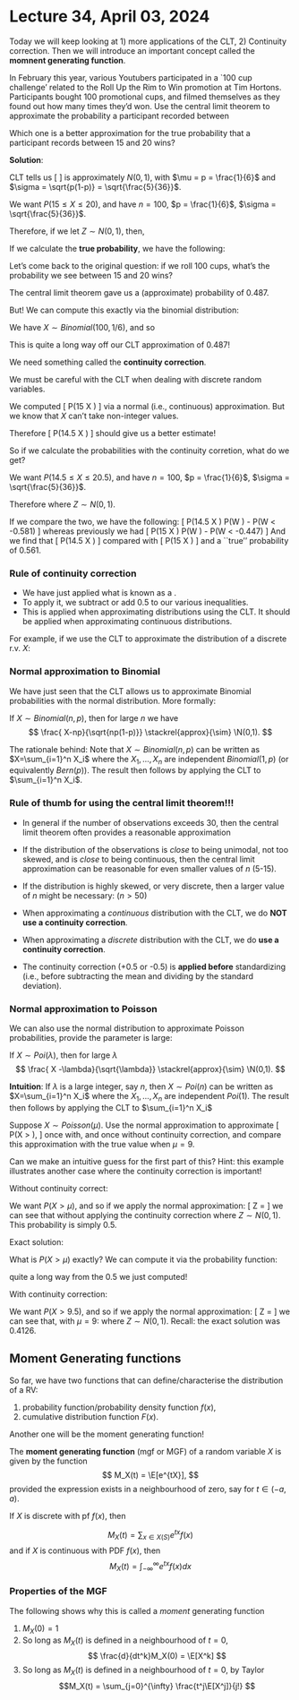 # Lecture 34, April 03, 2024

Today we will keep looking at 1) more applications of the CLT, 2) Continuity correction. Then we will introduce an important concept called the **momnent generating function**.

::: {.example}
In February this year, various Youtubers participated in a `100 cup challenge' related to the Roll Up the Rim to Win promotion at Tim Hortons. Participants bought 100 promotional cups, and filmed themselves as they found out how many times they'd won. Use the central limit theorem to approximate the probability a participant recorded between
\begin{enumerate}
    \item 15 and 20 wins (inclusive). 
    \item 14.5 and 20.5 wins (inclusive).
\end{enumerate}

Which one is a better approximation for the true probability that a participant records between 15 and 20 wins?

**Solution**: 
\begin{itemize}
\item Let $X_i \sim Binomial\left(1, \frac{1}{6}\right)$, $i = 1, ..., 100$.
\item $E[X_i] = \frac{1}{6}$ and $Var(X_i) = \frac{1}{6}\left(1 - \frac{1}{6}\right) = \frac{5}{36}$
\item Then $X = S_n = \sum\limits_{i=1}^{100} X_i$ gives the total number of wins.
\end{itemize}

CLT tells us
\[
\frac{X - n\mu}{\sigma \sqrt{n}}
\]
is approximately $N(0,1)$, with $\mu = p = \frac{1}{6}$ and $\sigma = \sqrt{p(1-p)} = \sqrt{\frac{5}{36}}$.

\frametitle{Solution a)}
We want $P(15 \leq X \leq 20)$, and have $n = 100$, $p = \frac{1}{6}$, $\sigma = \sqrt{\frac{5}{36}}$.\bigskip

Therefore, if we let $Z\sim N(0,1)$, then, 
\begin{eqnarray*}
P(15 \leq X \leq 20) &=& P(X \leq 20) - P(X < 15)\\
&=& P\left(\frac{X - np}{\sqrt{np(1-p)}} \leq \frac{20 - np}{\sqrt{np(1-p)}}\right)\\
&& - P\left(\frac{X - np}{\sqrt{np(1-p)}} < \frac{15 - np}{\sqrt{np(1-p)}}\right)\\
&\approx& P\left(Z \leq 0.894 \right) - P\left(Z < -0.447\right)\\
&=& 0.487,
\end{eqnarray*}

If we calculate the **true probability**, we have the following:

Let's come back to the original question: if we roll 100 cups, what's the probability we see between 15 and 20 wins?\bigskip

The central limit theorem gave us a (approximate) probability of 0.487.\bigskip

But! We can compute this exactly via the binomial distribution:

We have $X \sim Binomial(100, 1/6)$, and so
\begin{eqnarray*}
P(15 \leq X \leq 20) &=& \sum\limits_{x = 15}^{20} {100 \choose x} \left(\frac{1}{6}\right)^x \left(1 - \frac{1}{6}\right)^{100-x}\\
&=& 0.561
\end{eqnarray*}

This is quite a long way off our CLT approximation of 0.487!

We need something called the **continuity correction**.


We must be careful with the CLT when dealing with discrete random variables.\bigskip

We computed
\[
P(15 \leq X \leq 20)
\]
via a normal (i.e., continuous) approximation. But we know that $X$ can't take non-integer values.\bigskip

Therefore
\[
P(14.5 \leq X \leq 20.5)
\]
should give us a better estimate!

So if we calculate the probabilities with the continuity corretion, what do we get?


We want $P(14.5 \leq X \leq 20.5)$, and have $n = 100$, $p = \frac{1}{6}$, $\sigma = \sqrt{\frac{5}{36}}$.\bigskip

Therefore
\begin{eqnarray*}
P(14.5 \leq X \leq 20.5) &=& P(X \leq 20.5) - P(X < 14.5)\\
&=& P\left(\frac{X - np}{\sqrt{np(1-p)}} \leq \frac{20.5 - np}{\sqrt{np(1-p)}}\right)\\
&& - P\left(\frac{X - np}{\sqrt{np(1-p)}} < \frac{14.5 - np}{\sqrt{np(1-p)}}\right)\\
&\approx& P\left(Z \leq 1.029 \right) - P\left(Z < -0.581\right)\\
&=& 0.568. 
\end{eqnarray*}
where $Z \sim N(0,1)$.

If we compare the two, we have the following:
\[
P(14.5 \leq X \leq 20.5) \approx P\left(W \leq 1.029 \right) - P\left(W < -0.581\right)
\]
whereas previously we had
\[
P(15 \leq X \leq 20) \approx P\left(W \leq 0.894 \right) - P\left(W < -0.447\right)
\]
And we find that
\[
P(14.5 \leq X \leq 20.5) \approx 0.568
\]
compared with
\[
P(15 \leq X \leq 20) \approx 0.487
\]
and a ``true'' probability of 0.561.
:::

### Rule of continuity correction

*  We have just applied what is known as a \textbf{continuity correction}.
* To apply it, we subtract or add 0.5 to our various inequalities.
* This is applied when approximating \textbf{discrete} distributions using the CLT.\item It should \textbf{not} be applied when approximating continuous distributions.

For example, if we use the CLT to approximate the distribution of a discrete r.v. $X$:

\begin{itemize}
\item For $P(a \leq X \leq b)$, compute $P(a - 0.5 \leq X \leq b + 0.5)$
\item For $P(X < b)$, compute $P(X < b - 0.5)$
\item For $P(X = x)$, compute $P(x - 0.5 \leq X \leq x + 0.5)$
\end{itemize}


### Normal approximation to Binomial

We have just seen that the CLT allows us to approximate Binomial probabilities with the normal distribution. More formally:

::: {.theorem}
If $X \sim Binomial(n,p)$, then for large $n$ we have
    $$
\frac{ X-np}{\sqrt{np(1-p)}} \stackrel{approx}{\sim} \N(0,1).
$$
:::
The rationale behind: Note that  $X\sim Binomial(n,p)$ can be written as $X=\sum_{i=1}^n X_i$ where the $X_1,\dots,X_n$ are independent $Binomial(1, p)$ (or equivalently $Bern(p)$). The result then follows by applying the CLT to $\sum_{i=1}^n X_i$.

### Rule of thumb for using the central limit theorem!!!

+ In general if the number of observations exceeds 30, then the central limit theorem often provides a reasonable approximation
+ If the distribution of the observations is *close* to being unimodal, not too skewed, and is *close* to being continuous, then the central limit approximation can be reasonable for even smaller values of $n$ (5-15).
+ If the distribution is highly skewed, or very discrete, then a larger value of $n$ might be necessary: ($n>50$) 
+ When approximating a *continuous* distribution with the CLT, we do **NOT use a continuity correction**.
+ When approximating a *discrete* distribution with the CLT, we do **use a continuity correction**.

+ The continuity correction (+0.5 or -0.5) is **applied before** standardizing (i.e., before subtracting the mean and dividing by the standard deviation). 


### Normal approximation to Poisson

We can also use the normal distribution to approximate Poisson probabilities, provide the parameter is large:

::: {.theorem}
If $X  \sim Poi(\lambda)$, then for large $\lambda$
$$
\frac{ X -\lambda}{\sqrt{\lambda}} \stackrel{approx}{\sim} \N(0,1).
$$
:::

**Intuition**: If $\lambda$ is a large integer, say $n$, then $X\sim Poi(n)$ can be written as $X=\sum_{i=1}^n X_i$ where the $X_1,\dots,X_n$ are independent $Poi(1)$. The result then follows by applying the CLT to $\sum_{i=1}^n X_i$ 


::: {.example}
Suppose $X \sim Poisson(\mu)$. Use the normal approximation to approximate
\[
P(X > \mu),
\]
once with, and once without continuity correction, and compare this approximation with the true value when $\mu = 9$.

Can we make an intuitive guess for the first part of this? Hint: this example illustrates another case where the continuity correction is important!

Without continuity correct:

We want $P(X > \mu)$, and so if we apply the normal approximation:
\[
Z = \frac{X - \mu}{\sqrt{\mu}}
\]
we can see that without applying the continuity correction 
\begin{eqnarray*}
P(X > \mu) &=& P\left(\frac{X - \mu}{\sqrt{\mu}} > \frac{\mu - \mu}{\sqrt{\mu}}\right)\\
&\approx& P(Z > 0),
\end{eqnarray*}
where $Z \sim N(0,1)$. This probability is simply 0.5.

Exact solution:

What is $P(X > \mu)$ exactly? We can compute it via the probability function:

\begin{eqnarray*}
P(X > 9) &=& 1 - P(X \leq \mu)\\
&=& 1 - \left(e^{-9} + 9e^{-9} + ... + \frac{9^9}{9!}e^{-9}\right)\\
&=& 0.4126
\end{eqnarray*} quite a long way from the 0.5 we just computed!

With continuity correction:

We want $P(X > 9.5)$, and so if we apply the normal approximation:
\[
Z = \frac{X - \mu}{\sqrt{\mu}}
\]
we can see that, with $\mu = 9$:
\begin{eqnarray*}
P(X > 9.5) &=& P\left(\frac{X - \mu}{\sqrt{\mu}} > \frac{9.5 - \mu}{\sqrt{\mu}}\right)\\
&\approx& P(Z > 0.17) = 0.432
\end{eqnarray*}
where $Z \sim N(0,1)$. Recall: the exact solution was 0.4126.

:::

## Moment Generating functions

So far, we have two functions that can define/characterise the distribution of a RV:

1. probability function/probability density function $f(x)$,
2. cumulative distribution function $F(x)$.
    
Another one will be the moment generating function!

::: {.definition name="Moment generating function"}
The **moment generating function** (mgf or MGF) of a random variable $X$ is given by the function 
$$
  M_X(t) = \E[e^{tX}], 
$$
provided the expression exists in a neighbourhood of zero, say for $t\in(-a,a)$. 
:::
 

 If $X$ is discrete with pf $f(x)$, then

$$
M_X(t) = \sum_{x \in X(S) }e^{tx}f(x) 
$$
and if $X$ is continuous with PDF $f(x)$, then 
$$
M_X(t) = \int_{-\infty}^{\infty}e^{tx}f(x)dx 
$$
    
### Properties of the MGF

The following shows why this is called a *moment* generating function 

1. $M_X(0)=1$ 
2. So long as $M_X(t)$ is defined in a neighbourhood of $t=0$,
      $$
      \frac{d}{dt^k}M_X(0) = \E[X^k]
      $$
3. So long as $M_X(t)$ is defined in a neighbourhood of $t=0$, by Taylor 
      $$M_X(t) = \sum_{j=0}^{\infty} \frac{t^j\E[X^j]}{j!} $$